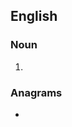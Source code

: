 ==English==

===Noun===
{{head|en|noun plural form}}

# {{plural of|goblin|lang=en}}

===Anagrams===
* {{anagrams|en|a=bgilnos|Boglins|Bolings|globins|lobings}}